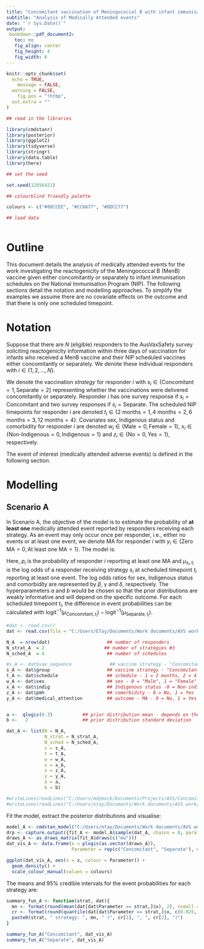 ```yaml
---
title: "Concomitant vaccination of Meningococcal B with infant immunisation schedules"
subtitle: "Analysis of Medically Attended events"
date: "`r Sys.Date()`"
output: 
 bookdown::pdf_document2:
   toc: no
   fig_align: center
   fig_height: 4
   fig_width: 6
---
```


\tableofcontents
\addcontentsline{toc}{section}{\listfigurename}

\clearpage

\listoffigures

\clearpage

```r
knitr::opts_chunk$set(
  echo = TRUE,
 	message = FALSE,
  warning = FALSE,
 	fig.pos = "!htbp",
  out.extra = ""
)

## read in the libraries

library(cmdstanr)
library(posterior)
library(ggplot2)
library(tidyverse)
library(stringr)
library(data.table)
library(here)

## set the seed

set.seed(12856421)

## colourblind friendly palette

colours <- c("#88CCEE", "#CC6677", "#DDCC77")

## load data



```

# Outline

This document details the analysis of medically attended events for the work investigating the reactogenicity of the Meningococcal B (MenB) vaccine given either concomitantly or separately to infant immunisation schedules on the National Immunisation Program (NIP). The following sections detail the notation and modelling approaches. To simplify the examples we assume there are no covariate effects on the outcome and that there is only one scheduled timepoint.

# Notation

Suppose that there are $N$ (eligible) responders to the AusVaxSafety survey soliciting reactogenicity information within three days of vaccination for infants who received a MenB vaccine and their NIP scheduled vaccines either concomitantly or separately. We denote these individual responders with $i \in \{1,2,\ldots,N\}$.

We denote the vaccination *strategy* for responder $i$ with $s_i \in \{\text{Concomitant} = 1, \text{Separate} = 2\}$ representing whether the vaccinations were delivered concomitantly or separately. Responder $i$ has one survey response if $s_i = \text{Concomitant}$ and two survey responses if $s_i = \text{Separate}$. The scheduled NIP timepoints for responder $i$ are denoted $t_i \in \{\text{2 months} = 1, \text{4 months} = 2, \text{6 months} = 3, \text{12 months} = 4\}$. Covariates sex, Indigenous status and comorbidity for responder $i$ are denoted $w_i \in \{\text{Male} = 0, \text{Female} = 1\}$, $x_i \in \{\text{Non-Indigenous} = 0, \text{Indigenous} = 1\}$ and $z_i \in \{\text{No} = 0, \text{Yes} = 1\}$, respectively.

The event of interest (medically attended adverse events) is defined in the following section.

# Modelling

## Scenario A

In Scenario A, the objective of the model is to estimate the probability of **at least one** medically attended event reported by responders receiving each strategy. As an event may only occur once per responder, i.e., either no events or at least one event, we denote MA for responder $i$ with $y_i \in \{\text{Zero MA} = 0, \text{At least one MA} = 1\}$. The model is:

\begin{align*}
y_i &\sim \text{Bernoulli}(p_i) \\
\text{logit}(p_i) &= \mu_{s_i,t_i} + w_i \times \beta + x_i \times \gamma + z_i \times \delta \\
\mu_{s_i,t_i} &\sim \text{N}(a,b) \\ 
\beta, \gamma, \delta &\sim \text{N}(0,1)
\end{align*}

Here, $p_i$ is the probability of responder $i$ reporting at least one MA and $\mu_{s_i,t_i}$ is the log odds of a responder receiving strategy $s_i$ at scheduled timepoint $t_i$ reporting at least one event. The log odds ratios for sex, Indigenous status and comorbidity are represented by $\beta$, $\gamma$ and $\delta$, respectively. The hyperparameters $a$ and $b$ would be chosen so that the prior distributions are weakly informative and will depend on the specific outcome. For each scheduled timepoint $t_i$, the difference in event probabilities can be calculated with $\text{logit}^{-1}(\mu_{\text{Concomitant},t_i}) - \text{logit}^{-1}(\mu_{\text{Separate},t_i})$.


\small
```r

#dat <- read.csv()
dat <- read.csv(file = "C:/Users/ETay/Documents/Work documents/AVS work/Thuy_concom/dat_modelA.csv")

N_A  = nrow(dat)                     ## number of responders
N_strat_A  = 2                      ## number of strategies #3
N_sched_A  = 4                       ## number of schedules

#s_A <- dat$vax_sequence              ## vaccine strategy - "Concomitant vaccination" = "1", "NIP first" = "2", "MenB first" = "3"
s_A <- dat$group                     ## vaccine strategy - "Concomitant vaccination" = "1", "Separate" = "2"
t_A <- dat$schedule                  ## schedule - 1 = 2 months, 2 = 4 months, 3 = 6 months, 4 = 12 months
w_A <- dat$sex                       ## sex - 0 = "Male", 1 = "Female"
x_A <- dat$indig                     ## Indigenous status -0 = Non-indig, 1 = Aboriginal and Torres Strait Islander
z_A <- dat$pmh                       ## comorbidity - 0 = No, 1 = Yes
y_A <- dat$medical_attention         ## outcome - MA - 0 = No, 1 = Yes


a <-  qlogis(0.3)           ## prior distribution mean - depends on the schedule and the vaccine strategy?
b <-   2                    ## prior distribution standard deviation

dat_A <- list(N = N_A,
              N_strat = N_strat_A,
              N_sched = N_sched_A,
              s = s_A,
              t = t_A,
              w = w_A,
              x = x_A,
              z = z_A,
              y = y_A,
              a = a,
              b = b)

#writeLines(readLines("C:/Users/mdymock/Documents/Projects/AVS/Concomitant/model_A.stan"))
#writeLines(readLines("C:/Users/etay/Documents/Work documents/AVS work/Thuy_concom/model_A.stan"))
```
\normalsize

\clearpage

Fit the model, extract the posterior distributions and visualise:

```r
model_A <- cmdstan_model("C:/Users/etay/Documents/Work documents/AVS work/Thuy_concom/AVS_Concom_pub/model_A.stan")
drp <- capture.output({fit_A <- model_A$sample(dat_A, chains = 8, parallel_chains = 8)})
draws_A <- as_draws_matrix(fit_A$draws(c("mu")))
dat_vis_A <- data.frame(x = plogis(as.vector(draws_A)),
                        Parameter = rep(c("Concomitant", "Separate"), each = 8000))
```

```r
ggplot(dat_vis_A, aes(x = x, colour = Parameter)) +
  geom_density() +
  scale_colour_manual(values = colours)
```

The means and 95\% credible intervals for the event probabilities for each strategy are: 

```r
summary_fun_A <- function(strat, dat){
  mn <- format(round(mean(dat[dat$Parameter == strat,]$x), 2), nsmall = 2)
  cr <- format(round(quantile(dat[dat$Parameter == strat,]$x, c(0.025, 0.975)), 2), nsmall = 2)
  paste0(strat, " strategy: ", mn, " (", cr[1], ", ", cr[2], ")")
}

summary_fun_A("Concomitant", dat_vis_A)
summary_fun_A("Separate", dat_vis_A)
```

\clearpage

